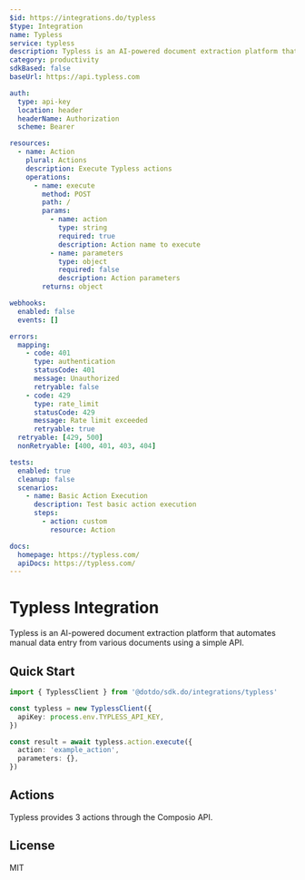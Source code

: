```yaml
---
$id: https://integrations.do/typless
$type: Integration
name: Typless
service: typless
description: Typless is an AI-powered document extraction platform that automates manual data entry from various documents using a simple API.
category: productivity
sdkBased: false
baseUrl: https://api.typless.com

auth:
  type: api-key
  location: header
  headerName: Authorization
  scheme: Bearer

resources:
  - name: Action
    plural: Actions
    description: Execute Typless actions
    operations:
      - name: execute
        method: POST
        path: /
        params:
          - name: action
            type: string
            required: true
            description: Action name to execute
          - name: parameters
            type: object
            required: false
            description: Action parameters
        returns: object

webhooks:
  enabled: false
  events: []

errors:
  mapping:
    - code: 401
      type: authentication
      statusCode: 401
      message: Unauthorized
      retryable: false
    - code: 429
      type: rate_limit
      statusCode: 429
      message: Rate limit exceeded
      retryable: true
  retryable: [429, 500]
  nonRetryable: [400, 401, 403, 404]

tests:
  enabled: true
  cleanup: false
  scenarios:
    - name: Basic Action Execution
      description: Test basic action execution
      steps:
        - action: custom
          resource: Action

docs:
  homepage: https://typless.com/
  apiDocs: https://typless.com/
---
```


# Typless Integration

Typless is an AI-powered document extraction platform that automates manual data entry from various documents using a simple API.

## Quick Start

```typescript
import { TyplessClient } from '@dotdo/sdk.do/integrations/typless'

const typless = new TyplessClient({
  apiKey: process.env.TYPLESS_API_KEY,
})

const result = await typless.action.execute({
  action: 'example_action',
  parameters: {},
})
```

## Actions

Typless provides 3 actions through the Composio API.

## License

MIT
